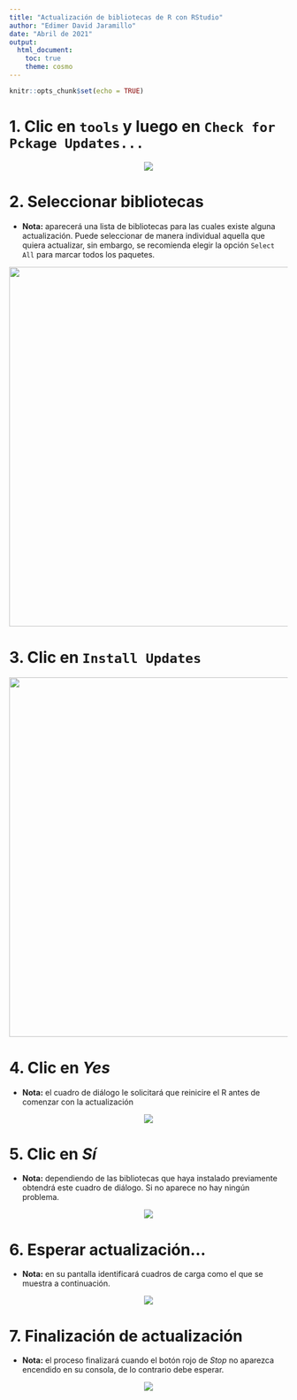 ```yaml
---
title: "Actualización de bibliotecas de R con RStudio"
author: "Edimer David Jaramillo"
date: "Abril de 2021"
output:
  html_document:
    toc: true
    theme: cosmo
---
```


```r
knitr::opts_chunk$set(echo = TRUE)
```

# 1. Clic en `tools` y luego en `Check for Pckage Updates...`

<center>
<img src = "img/guide02_01.PNG" />
</center>

# 2. Seleccionar bibliotecas

- **Nota:** aparecerá una lista de bibliotecas para las cuales existe alguna actualización. Puede seleccionar de manera individual aquella que quiera actualizar, sin embargo, se recomienda elegir la opción `Select All` para marcar todos los paquetes.

<center>
<img src = "img/guide02_02.PNG" width = 650 />
</center>

# 3. Clic en `Install Updates`

<center>
<img src = "img/guide02_03.PNG" width = 650 />
</center>

# 4. Clic en *Yes* 

- **Nota:** el cuadro de diálogo le solicitará que reinicire el R antes de comenzar con la actualización

<center>
<img src = "img/guide02_04.PNG" />
</center>

# 5. Clic en *Sí*

- **Nota:** dependiendo de las bibliotecas que haya instalado previamente obtendrá este cuadro de diálogo. Si no aparece no hay ningún problema.

<center>
<img src = "img/guide02_05.PNG" />
</center>

# 6. Esperar actualización...

- **Nota:** en su pantalla identificará cuadros de carga como el que se muestra a continuación.

<center>
<img src = "img/guide02_06.PNG" />
</center>

# 7. Finalización de actualización

- **Nota:** el proceso finalizará cuando el botón rojo de *Stop* no aparezca encendido en su consola, de lo contrario debe esperar.

<center>
<img src = "img/guide02_07.PNG" />
</center>

